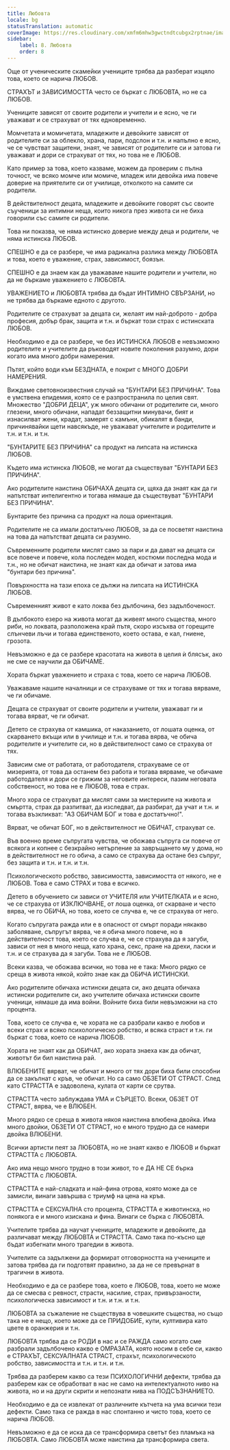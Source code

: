 ```yaml
---
title: Любовта
locale: bg
statusTranslation: automatic
coverImage: https://res.cloudinary.com/xmfm6mhw3gwctndtcubgx2rptnae/image/upload/v1740337243/small_cover_educacion_fundamental_a051170f1c.webp
sidebar:
    label: 8. Любовта
    order: 8
---
```

Още от ученическите скамейки учениците трябва да разберат изцяло това, което се нарича ЛЮБОВ.

СТРАХЪТ и ЗАВИСИМОСТТА често се бъркат с ЛЮБОВТА, но не са ЛЮБОВ.

Учениците зависят от своите родители и учители и е ясно, че ги уважават и се страхуват от тях едновременно.

Момчетата и момичетата, младежите и девойките зависят от родителите си за облекло, храна, пари, подслон и т.н. и напълно е ясно, че се чувстват защитени, знаят, че зависят от родителите си и затова ги уважават и дори се страхуват от тях, но това не е ЛЮБОВ.

Като пример за това, което казваме, можем да проверим с пълна точност, че всяко момче или момиче, младеж или девойка има повече доверие на приятелите си от училище, отколкото на самите си родители.

В действителност децата, младежите и девойките говорят със своите съученици за интимни неща, които никога през живота си не биха говорили със самите си родители.

Това ни показва, че няма истинско доверие между деца и родители, че няма истинска ЛЮБОВ.

СПЕШНО е да се разбере, че има радикална разлика между ЛЮБОВТА и това, което е уважение, страх, зависимост, боязън.

СПЕШНО е да знаем как да уважаваме нашите родители и учители, но да не бъркаме уважението с ЛЮБОВТА.

УВАЖЕНИЕТО и ЛЮБОВТА трябва да бъдат ИНТИМНО СВЪРЗАНИ, но не трябва да бъркаме едното с другото.

Родителите се страхуват за децата си, желаят им най-доброто - добра професия, добър брак, защита и т.н. и бъркат този страх с истинската ЛЮБОВ.

Необходимо е да се разбере, че без ИСТИНСКА ЛЮБОВ е невъзможно родителите и учителите да ръководят новите поколения разумно, дори когато има много добри намерения.

Пътят, който води към БЕЗДНАТА, е покрит с МНОГО ДОБРИ НАМЕРЕНИЯ.

Виждаме световноизвестния случай на "БУНТАРИ БЕЗ ПРИЧИНА". Това е умствена епидемия, която се е разпространила по целия свят. Множество "ДОБРИ ДЕЦА", уж много обичани от родителите си, много глезени, много обичани, нападат беззащитни минувачи, бият и изнасилват жени, крадат, замерят с камъни, обикалят в банди, причинявайки щети навсякъде, не уважават учителите и родителите и т.н. и т.н. и т.н.

"БУНТАРИТЕ БЕЗ ПРИЧИНА" са продукт на липсата на истинска ЛЮБОВ.

Където има истинска ЛЮБОВ, не могат да съществуват "БУНТАРИ БЕЗ ПРИЧИНА".

Ако родителите наистина ОБИЧАХА децата си, щяха да знаят как да ги напътстват интелигентно и тогава нямаше да съществуват "БУНТАРИ БЕЗ ПРИЧИНА".

Бунтарите без причина са продукт на лоша ориентация.

Родителите не са имали достатъчно ЛЮБОВ, за да се посветят наистина на това да напътстват децата си разумно.

Съвременните родители мислят само за пари и да дават на децата си все повече и повече, кола последен модел, костюми последна мода и т.н., но не обичат наистина, не знаят как да обичат и затова има "бунтари без причина".

Повърхността на тази епоха се дължи на липсата на ИСТИНСКА ЛЮБОВ.

Съвременният живот е като локва без дълбочина, без задълбоченост.

В дълбокото езеро на живота могат да живеят много същества, много риби, но локвата, разположена край пътя, скоро изсъхва от горещите слънчеви лъчи и тогава единственото, което остава, е кал, гниене, грозота.

Невъзможно е да се разбере красотата на живота в целия ѝ блясък, ако не сме се научили да ОБИЧАМЕ.

Хората бъркат уважението и страха с това, което се нарича ЛЮБОВ.

Уважаваме нашите началници и се страхуваме от тях и тогава вярваме, че ги обичаме.

Децата се страхуват от своите родители и учители, уважават ги и тогава вярват, че ги обичат.

Детето се страхува от камшика, от наказанието, от лошата оценка, от скарването вкъщи или в училище и т.н. и тогава вярва, че обича родителите и учителите си, но в действителност само се страхува от тях.

Зависим сме от работата, от работодателя, страхуваме се от мизерията, от това да останем без работа и тогава вярваме, че обичаме работодателя и дори се грижим за неговите интереси, пазим неговата собственост, но това не е ЛЮБОВ, това е страх.

Много хора се страхуват да мислят сами за мистериите на живота и смъртта, страх да разпитват, да изследват, да разбират, да учат и т.н. и тогава възкликват: "АЗ ОБИЧАМ БОГ и това е достатъчно!".

Вярват, че обичат БОГ, но в действителност не ОБИЧАТ, страхуват се.

Във военно време съпругата чувства, че обожава съпруга си повече от всякога и копнее с безкрайно нетърпение за завръщането му у дома, но в действителност не го обича, а само се страхува да остане без съпруг, без защита и т.н. и т.н. и т.н.

Психологическото робство, зависимостта, зависимостта от някого, не е ЛЮБОВ. Това е само СТРАХ и това е всичко.

Детето в обучението си зависи от УЧИТЕЛЯ или УЧИТЕЛКАТА и е ясно, че се страхува от ИЗКЛЮЧВАНЕ, от лоша оценка, от скарване и често вярва, че го ОБИЧА, но това, което се случва е, че се страхува от него.

Когато съпругата ражда или е в опасност от смърт поради някакво заболяване, съпругът вярва, че я обича много повече, но в действителност това, което се случва е, че се страхува да я загуби, зависи от нея в много неща, като храна, секс, пране на дрехи, ласки и т.н. и се страхува да я загуби. Това не е ЛЮБОВ.

Всеки казва, че обожава всички, но това не е така: Много рядко се среща в живота някой, който знае как да ОБИЧА ИСТИНСКИ.

Ако родителите обичаха истински децата си, ако децата обичаха истински родителите си, ако учителите обичаха истински своите ученици, нямаше да има войни. Войните биха били невъзможни на сто процента.

Това, което се случва е, че хората не са разбрали какво е любов и всеки страх и всяко психологическо робство, и всяка страст и т.н. ги бъркат с това, което се нарича ЛЮБОВ.

Хората не знаят как да ОБИЧАТ, ако хората знаеха как да обичат, животът би бил наистина рай.

ВЛЮБЕНИТЕ вярват, че обичат и много от тях дори биха били способни да се закълнат с кръв, че обичат. Но са само ОБЗЕТИ ОТ СТРАСТ. След като СТРАСТТА е задоволена, кулата от карти се срутва.

СТРАСТТА често заблуждава УМА и СЪРЦЕТО. Всеки, ОБЗЕТ ОТ СТРАСТ, вярва, че е ВЛЮБЕН.

Много рядко се среща в живота някоя наистина влюбена двойка. Има много двойки, ОБЗЕТИ ОТ СТРАСТ, но е много трудно да се намери двойка ВЛЮБЕНИ.

Всички артисти пеят за ЛЮБОВТА, но не знаят какво е ЛЮБОВ и бъркат СТРАСТТА с ЛЮБОВТА.

Ако има нещо много трудно в този живот, то е ДА НЕ СЕ бърка СТРАСТТА с ЛЮБОВТА.

СТРАСТТА е най-сладката и най-фина отрова, която може да се замисли, винаги завършва с триумф на цена на кръв.

СТРАСТТА е СЕКСУАЛНА сто процента, СТРАСТТА е животинска, но понякога е и много изискана и фина. Винаги се бърка с ЛЮБОВТА.

Учителите трябва да научат учениците, младежите и девойките, да различават между ЛЮБОВТА и СТРАСТТА. Само така по-късно ще бъдат избегнати много трагедии в живота.

Учителите са задължени да формират отговорността на учениците и затова трябва да ги подготвят правилно, за да не се превърнат в трагични в живота.

Необходимо е да се разбере това, което е ЛЮБОВ, това, което не може да се смесва с ревност, страсти, насилие, страх, привързаности, психологическа зависимост и т.н. и т.н. и т.н.

ЛЮБОВТА за съжаление не съществува в човешките същества, но също така не е нещо, което може да се ПРИДОБИЕ, купи, култивира като цвете в оранжерия и т.н.

ЛЮБОВТА трябва да се РОДИ в нас и се РАЖДА само когато сме разбрали задълбочено какво е ОМРАЗАТА, която носим в себе си, какво е СТРАХЪТ, СЕКСУАЛНАТА СТРАСТ, страхът, психологическото робство, зависимостта и т.н. и т.н. и т.н.

Трябва да разберем какво са тези ПСИХОЛОГИЧНИ дефекти, трябва да разберем как се обработват в нас не само на интелектуалното ниво на живота, но и на други скрити и непознати нива на ПОДСЪЗНАНИЕТО.

Необходимо е да се извлекат от различните кътчета на ума всички тези дефекти. Само така се ражда в нас спонтанно и чисто това, което се нарича ЛЮБОВ.

Невъзможно е да се иска да се трансформира светът без пламъка на ЛЮБОВТА. Само ЛЮБОВТА може наистина да трансформира света.

